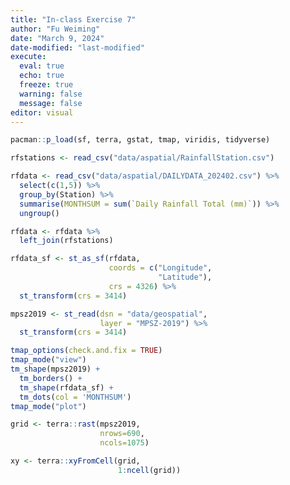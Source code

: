 ```yaml
---
title: "In-class Exercise 7"
author: "Fu Weiming"
date: "March 9, 2024"
date-modified: "last-modified"
execute:
  eval: true
  echo: true
  freeze: true
  warning: false
  message: false
editor: visual
---
```


```r
pacman::p_load(sf, terra, gstat, tmap, viridis, tidyverse)
```

```r
rfstations <- read_csv("data/aspatial/RainfallStation.csv")

```

```r
rfdata <- read_csv("data/aspatial/DAILYDATA_202402.csv") %>% 
  select(c(1,5)) %>% 
  group_by(Station) %>% 
  summarise(MONTHSUM = sum(`Daily Rainfall Total (mm)`)) %>% 
  ungroup()
```
```r
rfdata <- rfdata %>% 
  left_join(rfstations)
```
```r
rfdata_sf <- st_as_sf(rfdata,
                      coords = c("Longitude",
                                 "Latitude"),
                      crs = 4326) %>% 
  st_transform(crs = 3414)
```


```r
mpsz2019 <- st_read(dsn = "data/geospatial",
                    layer = "MPSZ-2019") %>% 
  st_transform(crs = 3414)
```
```r
tmap_options(check.and.fix = TRUE)
tmap_mode("view")
tm_shape(mpsz2019) +
  tm_borders() +
  tm_shape(rfdata_sf) +
  tm_dots(col = 'MONTHSUM')
tmap_mode("plot")
```

```r
grid <- terra::rast(mpsz2019,
                    nrows=690,
                    ncols=1075)

xy <- terra::xyFromCell(grid,
                        1:ncell(grid))
```

```r

```






